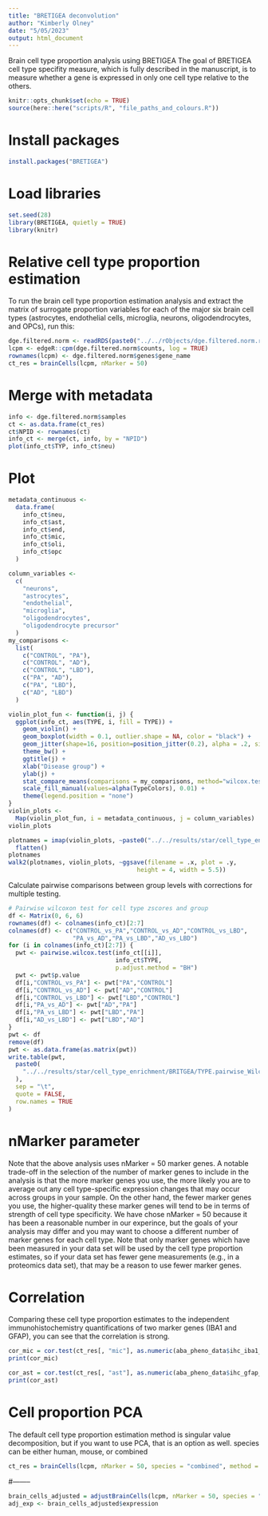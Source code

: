```yaml
---
title: "BRETIGEA deconvolution"
author: "Kimberly Olney"
date: "5/05/2023"
output: html_document
---
```

Brain cell type proportion analysis using BRETIGEA
The goal of BRETIGEA cell type specifity measure, which is fully described in the manuscript, is to measure whether a gene is expressed in only one cell type relative to the others.
```r
knitr::opts_chunk$set(echo = TRUE)
source(here::here("scripts/R", "file_paths_and_colours.R"))
```
# Install packages
```r
install.packages("BRETIGEA")
```
# Load libraries
```r
set.seed(28)
library(BRETIGEA, quietly = TRUE)
library(knitr) 
```
# Relative cell type proportion estimation
To run the brain cell type proportion estimation analysis and extract the matrix of surrogate proportion variables for each of the major six brain cell types (astrocytes, endothelial cells, microglia, neurons, oligodendrocytes, and OPCs), run this:
```r
dge.filtered.norm <- readRDS(paste0("../../rObjects/dge.filtered.norm.rds"))
lcpm <- edgeR::cpm(dge.filtered.norm$counts, log = TRUE)
rownames(lcpm) <- dge.filtered.norm$genes$gene_name
ct_res = brainCells(lcpm, nMarker = 50)
```
# Merge with metadata 
```r
info <- dge.filtered.norm$samples
ct <- as.data.frame(ct_res)
ct$NPID <- rownames(ct)
info_ct <- merge(ct, info, by = "NPID")
plot(info_ct$TYP, info_ct$neu)
```
# Plot
```r
metadata_continuous <-
  data.frame(
    info_ct$neu,
    info_ct$ast,
    info_ct$end,
    info_ct$mic, 
    info_ct$oli, 
    info_ct$opc 
  )

column_variables <-
  c(
    "neurons",
    "astrocytes",
    "endothelial",
    "microglia",
    "oligodendrocytes",
    "oligodendrocyte precursor"
  )
my_comparisons <-
  list(
    c("CONTROL", "PA"),
    c("CONTROL", "AD"),
    c("CONTROL", "LBD"),
    c("PA", "AD"),
    c("PA", "LBD"),
    c("AD", "LBD")
  )

violin_plot_fun <- function(i, j) {
  ggplot(info_ct, aes(TYPE, i, fill = TYPE)) +
    geom_violin() +
    geom_boxplot(width = 0.1, outlier.shape = NA, color = "black") + 
    geom_jitter(shape=16, position=position_jitter(0.2), alpha = .2, size = .75) +
    theme_bw() + 
    ggtitle(j) +
    xlab("Disease group") +
    ylab(j) +
    stat_compare_means(comparisons = my_comparisons, method="wilcox.test") +
    scale_fill_manual(values=alpha(TypeColors), 0.01) +
    theme(legend.position = "none")
}
violin_plots <-
  Map(violin_plot_fun, i = metadata_continuous, j = column_variables)
violin_plots

plotnames = imap(violin_plots, ~paste0("../../results/star/cell_type_enrichment/BRITGEA/TYPE.", .y, ".pdf")) %>%
  flatten()
plotnames
walk2(plotnames, violin_plots, ~ggsave(filename = .x, plot = .y, 
                                    height = 4, width = 5.5))
```
Calculate pairwise comparisons between group levels with corrections for multiple testing.
```r
# Pairwise wilcoxon test for cell type zscores and group
df <- Matrix(0, 6, 6)
rownames(df) <- colnames(info_ct)[2:7]
colnames(df) <- c("CONTROL_vs_PA","CONTROL_vs_AD","CONTROL_vs_LBD",
                  "PA_vs_AD","PA_vs_LBD","AD_vs_LBD")
for (i in colnames(info_ct)[2:7]) {
  pwt <- pairwise.wilcox.test(info_ct[[i]], 
                              info_ct$TYPE,
                              p.adjust.method = "BH")
  pwt <- pwt$p.value
  df[i,"CONTROL_vs_PA"] <- pwt["PA","CONTROL"]
  df[i,"CONTROL_vs_AD"] <- pwt["AD","CONTROL"]
  df[i,"CONTROL_vs_LBD"] <- pwt["LBD","CONTROL"]
  df[i,"PA_vs_AD"] <- pwt["AD","PA"]
  df[i,"PA_vs_LBD"] <- pwt["LBD","PA"]
  df[i,"AD_vs_LBD"] <- pwt["LBD","AD"]
}
pwt <- df
remove(df)
pwt <- as.data.frame(as.matrix(pwt))
write.table(pwt, 
  paste0(
    "../../results/star/cell_type_enrichment/BRITGEA/TYPE.pairwise_Wilcox_zscore_BH.tsv"
  ),
  sep = "\t",
  quote = FALSE,
  row.names = TRUE
)
```

# nMarker parameter
Note that the above analysis uses nMarker = 50 marker genes. A notable trade-off in the selection of the number of marker genes to include in the analysis is that the more marker genes you use, the more likely you are to average out any cell type-specific expression changes that may occur across groups in your sample. On the other hand, the fewer marker genes you use, the higher-quality these marker genes will tend to be in terms of strength of cell type specificity. We have chose nMarker = 50 because it has been a reasonable number in our experince, but the goals of your analysis may differ and you may want to choose a different number of marker genes for each cell type.
Note that only marker genes which have been measured in your data set will be used by the cell type proportion estimates, so if your data set has fewer gene measurements (e.g., in a proteomics data set), that may be a reason to use fewer marker genes.

# Correlation 
Comparing these cell type proportion estimates to the independent immunohistochemistry quantifications of two marker genes (IBA1 and GFAP), you can see that the correlation is strong.
```r
cor_mic = cor.test(ct_res[, "mic"], as.numeric(aba_pheno_data$ihc_iba1_ffpe), method = "spearman")
print(cor_mic)

cor_ast = cor.test(ct_res[, "ast"], as.numeric(aba_pheno_data$ihc_gfap_ffpe), method = "spearman")
print(cor_ast)
```
# Cell proportion PCA
The default cell type proportion estimation method is singular value decomposition, but if you want to use PCA, that is an option as well.
species can be either human, mouse, or combined
```r
ct_res = brainCells(lcpm, nMarker = 50, species = "combined", method = "PCA")
```

#--------
```r
brain_cells_adjusted = adjustBrainCells(lcpm, nMarker = 50, species = "combined")
adj_exp <- brain_cells_adjusted$expression
```
